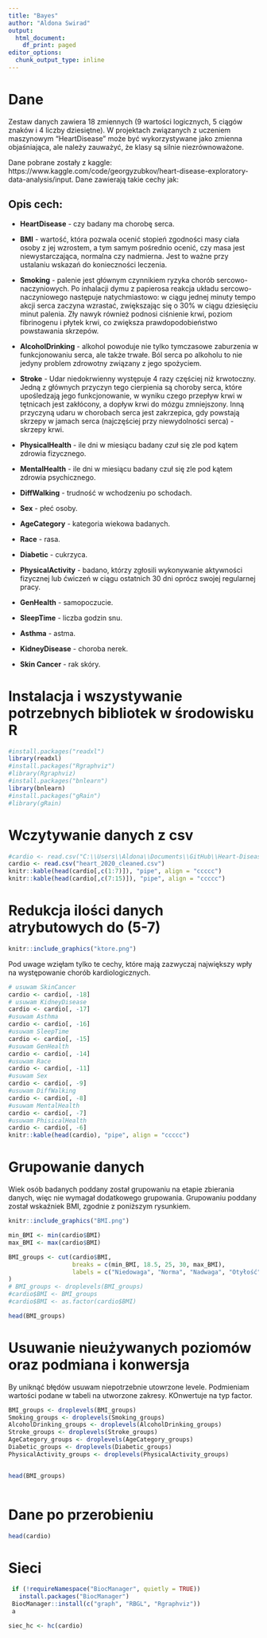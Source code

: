 ```yaml
---
title: "Bayes"
author: "Aldona Swirad"
output:
  html_document:
    df_print: paged
editor_options:
  chunk_output_type: inline
---
```

# Dane

Zestaw danych zawiera 18 zmiennych (9 wartości logicznych, 5 ciągów znaków i 4 liczby dziesiętne). W projektach związanych z uczeniem maszynowym "HeartDisease" może być wykorzystywane jako zmienna objaśniająca, ale należy zauważyć, że klasy są silnie niezrównoważone.

Dane pobrane zostały z kaggle:  https://www.kaggle.com/code/georgyzubkov/heart-disease-exploratory-data-analysis/input.
Dane zawierają takie cechy jak:

## Opis cech:

 - **HeartDisease** - czy badany ma chorobę serca.

 - **BMI** - wartość, która pozwala ocenić stopień zgodności masy ciała osoby z jej wzrostem, a tym samym pośrednio ocenić, czy masa jest niewystarczająca, normalna czy nadmierna. Jest to ważne przy ustalaniu wskazań do konieczności leczenia.

 - **Smoking** - palenie jest głównym czynnikiem ryzyka chorób sercowo-naczyniowych. Po inhalacji dymu z papierosa reakcja układu sercowo-naczyniowego następuje natychmiastowo: w ciągu jednej minuty tempo akcji serca zaczyna wzrastać, zwiększając się o 30% w ciągu dziesięciu minut palenia. Zły nawyk również podnosi ciśnienie krwi, poziom fibrinogenu i płytek krwi, co zwiększa prawdopodobieństwo powstawania skrzepów.

 - **AlcoholDrinking** - alkohol powoduje nie tylko tymczasowe zaburzenia w funkcjonowaniu serca, ale także trwałe. Ból serca po alkoholu to nie jedyny problem zdrowotny związany z jego spożyciem.

 - **Stroke** - Udar niedokrwienny występuje 4 razy częściej niż krwotoczny. Jedną z głównych przyczyn tego cierpienia są choroby serca, które upośledzają jego funkcjonowanie, w wyniku czego przepływ krwi w tętnicach jest zakłócony, a dopływ krwi do mózgu zmniejszony. Inną przyczyną udaru w chorobach serca jest zakrzepica, gdy powstają skrzepy w jamach serca (najczęściej przy niewydolności serca) - skrzepy krwi.

 - **PhysicalHealth** - ile dni w miesiącu badany czuł się zle pod kątem zdrowia fizycznego.

 - **MentalHealth** - ile dni w miesiącu badany czuł się zle pod kątem zdrowia psychicznego.

 - **DiffWalking** - trudność w wchodzeniu po schodach.

 - **Sex** - płeć osoby.

 - **AgeCategory** - kategoria wiekowa badanych.

 - **Race** - rasa.

 - **Diabetic** - cukrzyca.

 - **PhysicalActivity** - badano, którzy zgłosili wykonywanie aktywności fizycznej lub ćwiczeń w ciągu ostatnich 30 dni oprócz swojej regularnej pracy.

 - **GenHealth** - samopoczucie.

 - **SleepTime** - liczba godzin snu.

 - **Asthma** - astma.

 - **KidneyDisease** - choroba nerek.

 - **Skin Cancer** - rak skóry.
 
# Instalacja i wszystywanie potrzebnych bibliotek w środowisku R
```r
#install.packages("readxl")
library(readxl)
#install.packages("Rgraphviz")
#library(Rgraphviz)
#install.packages("bnlearn")
library(bnlearn)
#install.packages("gRain")
#library(gRain)
```

# Wczytywanie danych z csv
```r
#cardio <- read.csv("C:\\Users\\Aldona\\Documents\\GitHub\\Heart-Disease-data-analysis\\heart_2020_cleaned.csv")
cardio <- read.csv("heart_2020_cleaned.csv")
knitr::kable(head(cardio[,c(1:7)]), "pipe", align = "ccccc")
knitr::kable(head(cardio[,c(7:15)]), "pipe", align = "ccccc")
```

# Redukcja ilości danych atrybutowych do (5-7)
```r
knitr::include_graphics("ktore.png")
```
Pod uwage wzięłam tylko te cechy, które mają zazwyczaj największy wpły na występowanie chorób kardiologicznych.
```r
# usuwam SkinCancer
cardio <- cardio[, -18]
# usuwam KidneyDisease
cardio <- cardio[, -17]
#usuwam Asthma
cardio <- cardio[, -16]
#usuwam SleepTime
cardio <- cardio[, -15]
#usuwam GenHealth
cardio <- cardio[, -14]
#usuwam Race
cardio <- cardio[, -11]
#usuwam Sex
cardio <- cardio[, -9]
#usuwam DiffWalking
cardio <- cardio[, -8]
#usuwam MentalHealth
cardio <- cardio[, -7]
#usuwam PhisicalHealth
cardio <- cardio[, -6]
knitr::kable(head(cardio), "pipe", align = "ccccc")
```

# Grupowanie danych
Wiek osób badanych poddany został grupowaniu na etapie zbierania danych, więc nie wymagał dodatkowego grupowania. Grupowaniu poddany został wskaźniek BMI, zgodnie z poniższym rysunkiem. 

```r
knitr::include_graphics("BMI.png")
```

```r
min_BMI <- min(cardio$BMI)
max_BMI <- max(cardio$BMI)

BMI_groups <- cut(cardio$BMI,
                  breaks = c(min_BMI, 18.5, 25, 30, max_BMI),
                  labels = c("Niedowaga", "Norma", "Nadwaga", "Otyłość")
)
# BMI_groups <- droplevels(BMI_groups)
#cardio$BMI <- BMI_groups
#cardio$BMI <- as.factor(cardio$BMI)

head(BMI_groups)
```

# Usuwanie nieużywanych poziomów oraz podmiana i konwersja

By uniknąć błędów usuwam niepotrzebnie utowrzone levele. Podmieniam wartości podane w tabeli na utworzone zakresy. KOnwertuje na typ factor.
```r
BMI_groups <- droplevels(BMI_groups)
Smoking_groups <- droplevels(Smoking_groups)
AlcoholDrinking_groups <- droplevels(AlcoholDrinking_groups)
Stroke_groups <- droplevels(Stroke_groups)
AgeCategory_groups <- droplevels(AgeCategory_groups)
Diabetic_groups <- droplevels(Diabetic_groups)
PhysicalActivity_groups <- droplevels(PhysicalActivity_groups)


head(BMI_groups)
```
```r

```

# Dane po przerobieniu
```r
head(cardio)
```
# Sieci

```r
 if (!requireNamespace("BiocManager", quietly = TRUE))
   install.packages("BiocManager")
 BiocManager::install(c("graph", "RBGL", "Rgraphviz"))
 a
```
```r
siec_hc <- hc(cardio)
```



